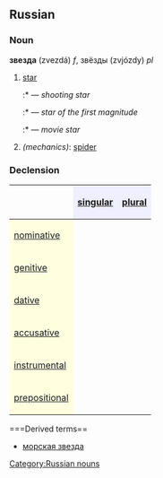==Russian==
[[Category:Russian nouns]]
===Noun===
'''звезда''' (zvezdá) ''f'', звёзды (zvjózdy) ''pl''

#[[star]]
#:*{{RUchar|[[падающий|па́дающая]] звезда́}} — ''shooting star''
#:*{{RUchar|звезда́ [[первый|пе́рвой]] [[величина|величины́]]}} — ''star of the first magnitude''
#:*{{RUchar|звезда́ [[экран|экра́на]]}} — ''movie star''
#''(mechanics)'': [[spider]]

===Declension===
{| border="1" cellpadding="4" cellspacing="0"
!
! style="background-color: #EFEFFF" align="center"|[[singular]]
! style="background-color: #EFEFFF" align="center"|[[plural]]
|-
! style="background-color: #FFFFE0" align="left"|[[nominative case|nominative]]
| align="center"|{{RUchar|звезда́}}
| align="center"|{{RUchar|звёзды}}
|-
! style="background-color: #FFFFE0" align="left"|[[genitive case|genitive]]
| align="center"|{{RUchar|звезды́}}
| align="center"|{{RUchar|звёзд}}
|-
! style="background-color: #FFFFE0" align="left"|[[dative case|dative]]
| align="center"|{{RUchar|звезде́}}
| align="center"|{{RUchar|звёздам}}
|-
! style="background-color: #FFFFE0" align="left"|[[accusative case|accusative]]
| align="center"|{{RUchar|звезду́}}
| align="center"|{{RUchar|звёзды}}
|-
! style="background-color: #FFFFE0" align="left"|[[instrumental case|instrumental]]
| align="center"|{{RUchar|звездо́й, звездо́ю}}
| align="center"|{{RUchar|звёздами}}
|-
! style="background-color: #FFFFE0" align="left"|[[prepositional case|prepositional]]
| align="center"|{{RUchar|о звезде́}}
| align="center"|{{RUchar|о звёздах}}
|}

===Derived terms==
*[[морская звезда]]